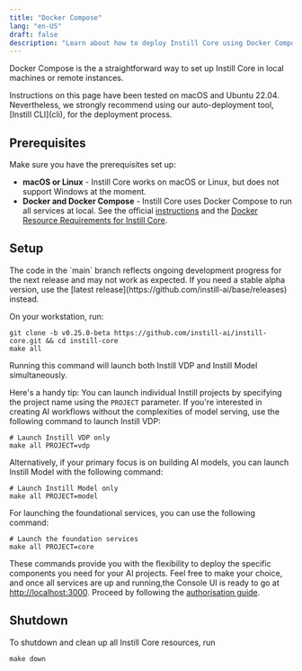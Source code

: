 ```yaml
---
title: "Docker Compose"
lang: "en-US"
draft: false
description: "Learn about how to deploy Instill Core using Docker Compose"
---
```


Docker Compose is the a straightforward way to set up Instill Core in local machines or remote instances.

<InfoBlock type="info" title="info">
  Instructions on this page have been tested on macOS and Ubuntu 22.04.
  Nevertheless, we strongly recommend using our auto-deployment tool, [Instill
  CLI](cli), for the deployment process.
</InfoBlock>

## Prerequisites

Make sure you have the prerequisites set up:

- **macOS or Linux** - Instill Core works on macOS or Linux, but does not support Windows at the moment.
- **Docker and Docker Compose** - Instill Core uses Docker Compose to run all services at local. See the official [instructions](https://docs.docker.com/compose/install)
  and the [Docker Resource Requirements for Instill Core](../deployment#docker-resource-requirements).

## Setup

<InfoBlock type="warning" title="WARNING">
  The code in the `main` branch reflects ongoing development progress for the
  next release and may not work as expected. If you need a stable alpha version,
  use the [latest release](https://github.com/instill-ai/base/releases) instead.
</InfoBlock>

On your workstation, run:

```shellscript
git clone -b v0.25.0-beta https://github.com/instill-ai/instill-core.git && cd instill-core
make all
```

Running this command will launch both Instill VDP and Instill Model simultaneously.

Here's a handy tip: You can launch individual Instill projects by specifying the project name using the `PROJECT` parameter.
If you're interested in creating AI workflows without the complexities of model serving,
use the following command to launch Instill VDP:

```shellscript core
# Launch Instill VDP only
make all PROJECT=vdp
```

Alternatively, if your primary focus is on building AI models, you can launch Instill Model with the following command:

```shellscript
# Launch Instill Model only
make all PROJECT=model
```

For launching the foundational services, you can use the following command:

```shellscript
# Launch the foundation services
make all PROJECT=core
```

These commands provide you with the flexibility to deploy the specific components you need for your AI projects.
Feel free to make your choice, and once all services are up and running,the Console UI is ready to go at [http://localhost:3000](http://localhost:3000).
Proceed by following the [authorisation guide](../../quickstart#Authorisation).

## Shutdown

To shutdown and clean up all Instill Core resources, run

```shellscript
make down
```
